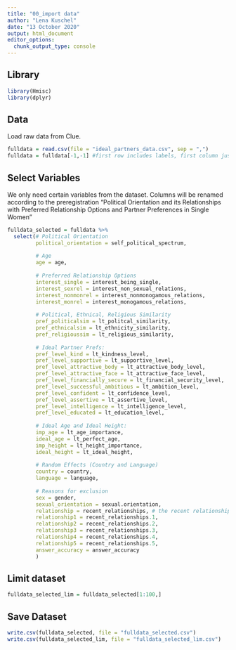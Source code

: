 ```yaml
---
title: "00_import data"
author: "Lena Kuschel"
date: "13 October 2020"
output: html_document
editor_options: 
  chunk_output_type: console
---
```


## Library
```r
library(Hmisc)
library(dplyr)
```


## Data
Load raw data from Clue.
```r
fulldata = read.csv(file = "ideal_partners_data.csv", sep = ",")
fulldata = fulldata[-1,-1] #first row includes labels, first column just numbers the rows
```

## Select Variables
We only need certain variables from the dataset. Columns will be renamed according to the preregistration "Political Orientation and its Relationships with Preferred Relationship Options and Partner Preferences in Single Women"
```r
fulldata_selected = fulldata %>%
  select(# Political Orientation
         political_orientation = self_political_spectrum,
         
         # Age
         age = age,
         
         # Preferred Relationship Options
         interest_single = interest_being_single,
         interest_sexrel = interest_non_sexual_relations,
         interest_nonmonrel = interest_nonmonogamous_relations,
         interest_monrel = interest_monogamous_relations,
         
         # Political, Ethnical, Religious Similarity
         pref_politicalsim = lt_politcal_similarity,
         pref_ethnicalsim = lt_ethnicity_similarity,
         pref_religioussim = lt_religious_similarity,
         
         # Ideal Partner Prefs:
         pref_level_kind = lt_kindness_level,
         pref_level_supportive = lt_supportive_level,
         pref_level_attractive_body = lt_attractive_body_level,
         pref_level_attractive_face = lt_attractive_face_level,
         pref_level_financially_secure = lt_financial_security_level,
         pref_level_successful_ambitious = lt_ambition_level,
         pref_level_confident = lt_confidence_level,
         pref_level_assertive = lt_assertive_level,
         pref_level_intelligence = lt_intelligence_level,
         pref_level_educated = lt_education_level,
         
         # Ideal Age and Ideal Height:
         imp_age = lt_age_importance,
         ideal_age = lt_perfect_age,
         imp_height = lt_height_importance,
         ideal_height = lt_ideal_height,
         
         # Random Effects (Country and Language)
         country = country,
         language = language,
         
         # Reasons for exclusion
         sex = gender,
         sexual_orientation = sexual.orientation,
         relationship = recent_relationships, # the recent relationship variable needs to be wrangled later
         relationship1 = recent_relationships.1,
         relationship2 = recent_relationships.2,
         relationship3 = recent_relationships.3,
         relationship4 = recent_relationships.4,
         relationship5 = recent_relationships.5,
         answer_accuracy = answer_accuracy
         )
```

## Limit dataset
```r
fulldata_selected_lim = fulldata_selected[1:100,]
```


## Save Dataset
```r
write.csv(fulldata_selected, file = "fulldata_selected.csv")
write.csv(fulldata_selected_lim, file = "fulldata_selected_lim.csv")
```

